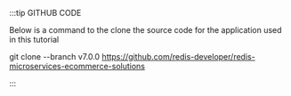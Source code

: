 :::tip GITHUB CODE

Below is a command to the clone the source code for the application used in this tutorial

git clone --branch v7.0.0 https://github.com/redis-developer/redis-microservices-ecommerce-solutions

:::
